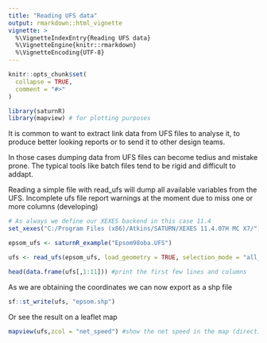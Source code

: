```yaml
---
title: "Reading UFS data"
output: rmarkdown::html_vignette
vignette: >
  %\VignetteIndexEntry{Reading UFS data}
  %\VignetteEngine{knitr::rmarkdown}
  %\VignetteEncoding{UTF-8}
---
```


```r
knitr::opts_chunk$set(
  collapse = TRUE,
  comment = "#>"
)
```

```r
library(saturnR)
library(mapview) # for plotting purposes
```

It is common to want to extract link data from UFS files to analyse it, to produce better looking reports
or to send it to other design teams.

In those cases dumping data from UFS files can become tedius and mistake prone. The typical tools like
batch files tend to be rigid and difficult to addapt.

Reading a simple file with read_ufs will dump all available variables from the UFS. Incomplete ufs file report
warnings at the moment due to miss one or more columns (developing)

```r
# As always we define our XEXES backend in this case 11.4
set_xexes("C:/Program Files (x86)/Atkins/SATURN/XEXES 11.4.07H MC X7/")

epsom_ufs <- saturnR_example("Epsom98oba.UFS")

ufs <- read_ufs(epsom_ufs, load_geometry = TRUE, selection_mode = "all_links", step = 1)

head(data.frame(ufs[,1:11])) #print the first few lines and columns
```

As we are obtaining the coordinates we can now export as a shp file
```r
sf::st_write(ufs, "epsom.shp")
```

Or see the result on a leaflet map

```r
mapview(ufs,zcol = "net_speed") #show the net speed in the map (directions overlapping in this example)
```

